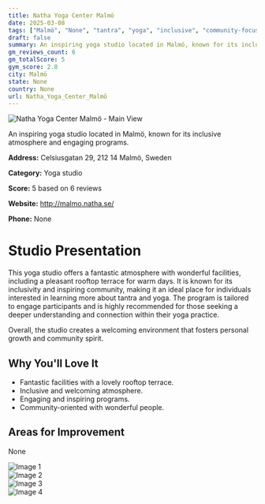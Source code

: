 ```yaml
---
title: Natha Yoga Center Malmö
date: 2025-03-08
tags: ["Malmö", "None", "tantra", "yoga", "inclusive", "community-focused", "Malmö"]  
draft: false
summary: An inspiring yoga studio located in Malmö, known for its inclusive atmosphere and engaging programs.
gm_reviews_count: 6
gm_totalScore: 5
gym_score: 2.8
city: Malmö
state: None
country: None
url: Natha_Yoga_Center_Malmö
---
```


<div className="aspect-[16/9] relative my-8">
  <img 
    src="https://lh5.googleusercontent.com/p/AF1QipNV7s1ADqtS7ouekELwUKTceYIyzMxdzHvJRSW3=w1920-h1080-k-no"
    alt="Natha Yoga Center Malmö - Main View"
    className="object-cover absolute inset-0 w-full h-full rounded-lg"
  />
</div>

An inspiring yoga studio located in Malmö, known for its inclusive atmosphere and engaging programs.

**Address:** Celsiusgatan 29, 212 14 Malmö, Sweden

**Category:** Yoga studio

**Score:** 5 based on 6 reviews

**Website:** http://malmo.natha.se/

**Phone:** None

# Studio Presentation

This yoga studio offers a fantastic atmosphere with wonderful facilities, including a pleasant rooftop terrace for warm days. It is known for its inclusivity and inspiring community, making it an ideal place for individuals interested in learning more about tantra and yoga. The program is tailored to engage participants and is highly recommended for those seeking a deeper understanding and connection within their yoga practice.

Overall, the studio creates a welcoming environment that fosters personal growth and community spirit.

## Why You'll Love It

- Fantastic facilities with a lovely rooftop terrace.
- Inclusive and welcoming atmosphere.
- Engaging and inspiring programs.
- Community-oriented with wonderful people.

## Areas for Improvement

None

<div className="grid grid-cols-1 xl:grid-cols-2 gap-4 my-8">
<div className="aspect-[4/3] relative"><img src="https://lh5.googleusercontent.com/p/AF1QipNmqbSshu4rFDpLLZ58du-MTnFGquEr7PTW8ysa=w1920-h1080-k-no" alt="Image 1" className="object-cover absolute inset-0 w-full h-full rounded-lg" /></div>
<div className="aspect-[4/3] relative"><img src="https://lh5.googleusercontent.com/p/AF1QipMqjiEXNyaT9ULBZA5MUKERNnZ0EWYNm0RaeudS=w1920-h1080-k-no" alt="Image 2" className="object-cover absolute inset-0 w-full h-full rounded-lg" /></div>
<div className="aspect-[4/3] relative"><img src="https://lh5.googleusercontent.com/p/AF1QipPbwv3xKorTWHE2eNzpLgipeRlgtlOhl1JaD8Ol=w1920-h1080-k-no" alt="Image 3" className="object-cover absolute inset-0 w-full h-full rounded-lg" /></div>
<div className="aspect-[4/3] relative"><img src="https://lh5.googleusercontent.com/p/AF1QipMp7GaVUE5LZim-j2PLJXdyqlOLRGACTZzBiqh-=w1920-h1080-k-no" alt="Image 4" className="object-cover absolute inset-0 w-full h-full rounded-lg" /></div>
</div>